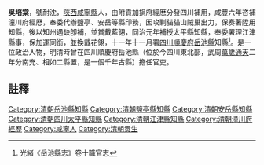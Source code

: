 {{明清人物信息框
| 姓名 =吳培棠
| 最高職務 = [[四川|四川]][[岳池縣|岳池縣]][[知縣|知縣]]
| 國家 = 大清
| 籍貫 = [[陝西|陝西]][[咸寧縣|咸寧縣]]
| 字號 =號耐沈
| 出生日期 = ？年？月？日
| 逝世日期 = ？年？月？日
| 墓葬 = 
| 配偶 =  
| 親屬 = 曾祖、祖、父，母
| 出身 =附貢加捐府經厯分發四川補用
| 著作 =  
*
}}
'''吳培棠'''{{BD|？年||？年||}}，號耐沈，[[陝西|陝西]][[咸寧縣|咸寧縣]]人，由附貢加捐府經厯分發四川補用，咸豐六年咨補潼川府經厯，奉委代辦鹽亭、安岳等縣印務，因攻剿貓貓山賊巢出力，保奏著陞用知縣，後以知州遇缺卽補，並賞戴藍翎，同治元年補授太平縣知縣，奉委署理江津縣事，保加運同銜，並換戴花翎，十一年十一月署[[四川|四川]][[順慶府|順慶府]][[岳池縣|岳池縣]]知縣<ref>光緒《岳池縣志》卷十職官志</ref>。是一位政治人物，明清時曾在四川順慶府岳池縣（位於今四川東北部，武周[[萬歲通天|萬歲通天]]二年分南充、相如二縣置，是一個千年古縣）擔任官吏。
==註釋==
{{reflist}}
{{清朝人物小作品}}
[[Category:清朝岳池縣知縣|Category:清朝岳池縣知縣]]
[[Category:清朝鹽亭縣知縣|Category:清朝鹽亭縣知縣]]
[[Category:清朝安岳縣知縣|Category:清朝安岳縣知縣]]
[[Category:清朝四川太平縣知縣|Category:清朝四川太平縣知縣]]
[[Category:清朝江津縣知縣|Category:清朝江津縣知縣]]
[[Category:清朝潼川府經歷|Category:清朝潼川府經歷]]
[[Category:咸寧人|Category:咸寧人]]
[[Category:清朝贡生|Category:清朝贡生]]